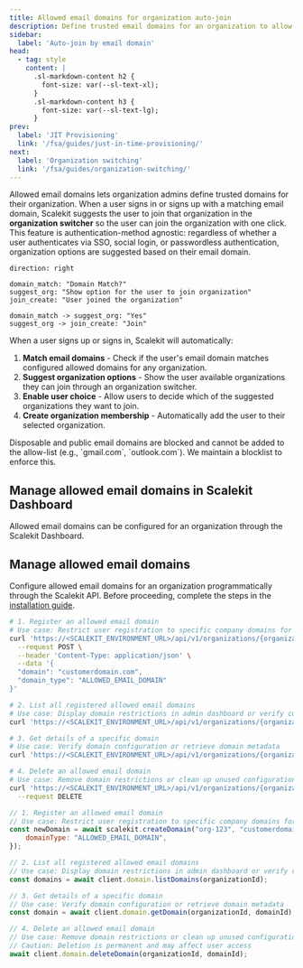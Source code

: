 ```yaml
---
title: Allowed email domains for organization auto-join
description: Define trusted email domains for an organization to allow user to directly join an workspace
sidebar:
  label: 'Auto‑join by email domain'
head:
  - tag: style
    content: |
      .sl-markdown-content h2 {
        font-size: var(--sl-text-xl);
      }
      .sl-markdown-content h3 {
        font-size: var(--sl-text-lg);
      }
prev:
  label: 'JIT Provisioning'
  link: '/fsa/guides/just-in-time-provisioning/'
next:
  label: 'Organization switching'
  link: '/fsa/guides/organization-switching/'
---
```



Allowed email domains lets organization admins define trusted domains for their organization. When a user signs in or signs up with a matching email domain, Scalekit suggests the user to join that organization in the **organization switcher** so the user can join the organization with one click. This feature is authentication-method agnostic: regardless of whether a user authenticates via SSO, social login, or passwordless authentication, organization options are suggested based on their email domain.


```d2
direction: right

domain_match: "Domain Match?"
suggest_org: "Show option for the user to join organization"
join_create: "User joined the organization"

domain_match -> suggest_org: "Yes"
suggest_org -> join_create: "Join"
```


When a user signs up or signs in, Scalekit will automatically:

<Steps>

1. **Match email domains** - Check if the user's email domain matches configured allowed domains for any organization.
2. **Suggest organization options** - Show the user available organizations they can join through an organization switcher.
3. **Enable user choice** - Allow users to decide which of the suggested organizations they want to join.
4. **Create organization membership** - Automatically add the user to their selected organization.

</Steps>

<Aside type="note" title="Security consideration">
Disposable and public email domains are blocked and cannot be added to the allow-list (e.g., `gmail.com`, `outlook.com`). We maintain a blocklist to enforce this.
</Aside>

## Manage allowed email domains in Scalekit Dashboard

Allowed email domains can be configured for an organization through the Scalekit Dashboard.

## Manage allowed email domains <Badge text='API'/>
Configure allowed email domains for an organization programmatically through the Scalekit API. Before proceeding, complete the steps in the [installation guide](/authenticate/installation/).

<Tabs>
<TabItem label="cURL">

```sh title="Register, list, get, and delete allowed email domains" frame="terminal" "ALLOWED_EMAIL_DOMAIN" showLineNumbers=false
# 1. Register an allowed email domain
# Use case: Restrict user registration to specific company domains for B2B applications
curl 'https://<SCALEKIT_ENVIRONMENT_URL>/api/v1/organizations/{organization_id}/domains' \
  --request POST \
  --header 'Content-Type: application/json' \
  --data '{
  "domain": "customerdomain.com",
  "domain_type": "ALLOWED_EMAIL_DOMAIN"
}'

# 2. List all registered allowed email domains
# Use case: Display domain restrictions in admin dashboard or verify current settings
curl 'https://<SCALEKIT_ENVIRONMENT_URL>/api/v1/organizations/{organization_id}/domains'

# 3. Get details of a specific domain
# Use case: Verify domain configuration or retrieve domain metadata
curl 'https://<SCALEKIT_ENVIRONMENT_URL>/api/v1/organizations/{organization_id}/domains/{domain_id}'

# 4. Delete an allowed email domain
# Use case: Remove domain restrictions or clean up unused configurations
curl 'https://<SCALEKIT_ENVIRONMENT_URL>/api/v1/organizations/{organization_id}/domains/{domain_id}' \
  --request DELETE
```

</TabItem>
<TabItem label="Nodejs">

```js title="Register, list, get, and delete allowed email domains" frame="terminal" wrap
// 1. Register an allowed email domain
// Use case: Restrict user registration to specific company domains for B2B applications
const newDomain = await scalekit.createDomain("org-123", "customerdomain.com", {
	domainType: "ALLOWED_EMAIL_DOMAIN",
});

// 2. List all registered allowed email domains
// Use case: Display domain restrictions in admin dashboard or verify current settings
const domains = await client.domain.listDomains(organizationId);

// 3. Get details of a specific domain
// Use case: Verify domain configuration or retrieve domain metadata
const domain = await client.domain.getDomain(organizationId, domainId);

// 4. Delete an allowed email domain
// Use case: Remove domain restrictions or clean up unused configurations
// Caution: Deletion is permanent and may affect user access
await client.domain.deleteDomain(organizationId, domainId);
```

</TabItem>
</Tabs>
